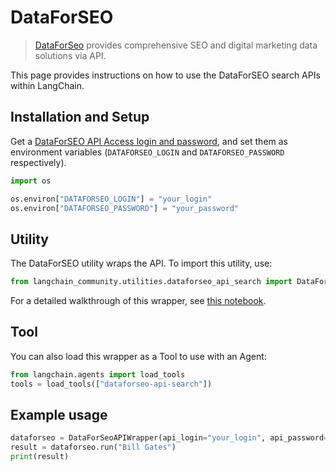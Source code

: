 # DataForSEO

> [DataForSeo](https://dataforseo.com/) provides comprehensive SEO and digital marketing data solutions via API.

This page provides instructions on how to use the DataForSEO search APIs within LangChain.

## Installation and Setup

Get a [DataForSEO API Access login and password](https://app.dataforseo.com/register), and set them as environment variables
(`DATAFORSEO_LOGIN` and `DATAFORSEO_PASSWORD` respectively).

```python
import os

os.environ["DATAFORSEO_LOGIN"] = "your_login"
os.environ["DATAFORSEO_PASSWORD"] = "your_password"
```

## Utility

The DataForSEO utility wraps the API. To import this utility, use:

```python
from langchain_community.utilities.dataforseo_api_search import DataForSeoAPIWrapper
```

For a detailed walkthrough of this wrapper, see [this notebook](/docs/integrations/tools/dataforseo).

## Tool

You can also load this wrapper as a Tool to use with an Agent:

```python
from langchain.agents import load_tools
tools = load_tools(["dataforseo-api-search"])
```

## Example usage

```python
dataforseo = DataForSeoAPIWrapper(api_login="your_login", api_password="your_password")
result = dataforseo.run("Bill Gates")
print(result)
```
